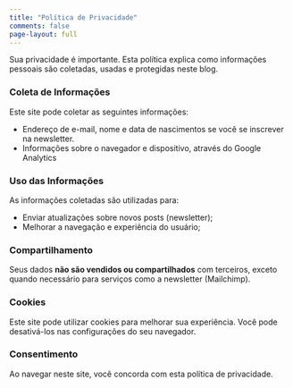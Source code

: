 ```yaml
---
title: "Política de Privacidade"
comments: false
page-layout: full
---
```


Sua privacidade é importante. Esta política explica como informações pessoais são coletadas, usadas e protegidas neste blog.

### Coleta de Informações

Este site pode coletar as seguintes informações:

- Endereço de e-mail, nome e data de nascimentos se você se inscrever na newsletter.
- Informações sobre o navegador e dispositivo, através do Google Analytics

### Uso das Informações

As informações coletadas são utilizadas para:

- Enviar atualizações sobre novos posts (newsletter);
- Melhorar a navegação e experiência do usuário;

### Compartilhamento

Seus dados **não são vendidos ou compartilhados** com terceiros, exceto quando necessário para serviços como a newsletter (Mailchimp).

### Cookies

Este site pode utilizar cookies para melhorar sua experiência. Você pode desativá-los nas configurações do seu navegador.

### Consentimento

Ao navegar neste site, você concorda com esta política de privacidade.
